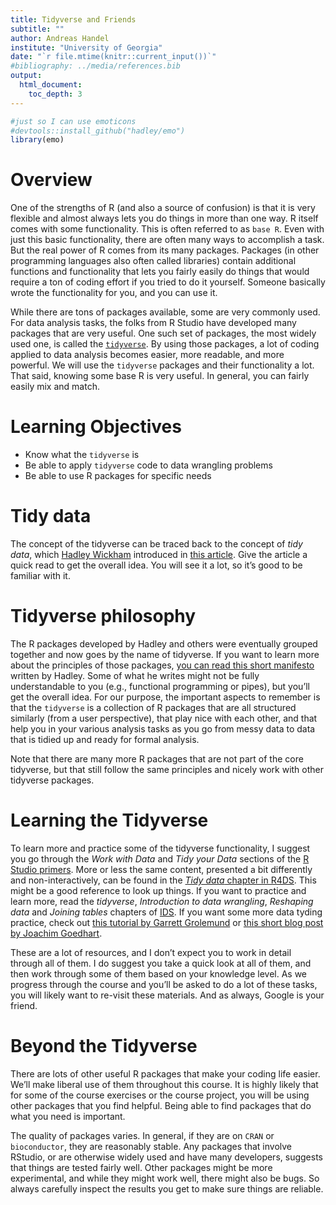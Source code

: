 ```yaml
---
title: Tidyverse and Friends 
subtitle: ""
author: Andreas Handel
institute: "University of Georgia"
date: "`r file.mtime(knitr::current_input())`"
#bibliography: ../media/references.bib
output: 
  html_document:
    toc_depth: 3
---
```


```r
#just so I can use emoticons
#devtools::install_github("hadley/emo")
library(emo)
```



# Overview

One of the strengths of R (and also a source of confusion) is that it is very flexible and almost always lets you do things in more than one way. 
R itself comes with some functionality. This is often referred to as `base R`. Even with just this basic functionality, there are often many ways to accomplish a task. But the real power of R comes from its many packages. Packages (in other programming languages also often called libraries) contain additional functions and functionality that lets you fairly easily do things that would require a ton of coding effort if you tried to do it yourself. Someone basically wrote the functionality for you, and you can use it.

While there are tons of packages available, some are very commonly used. For data analysis tasks, the folks from R Studio have developed many packages that are very useful. One such set of packages, the most widely used one, is called the [`tidyverse`](https://www.tidyverse.org/). By using those packages, a lot of coding applied to data analysis becomes easier, more readable, and more powerful. We will use the `tidyverse` packages and their functionality a lot. That said, knowing some base R is very useful. In general, you can fairly easily mix and match. 

# Learning Objectives
* Know what the `tidyverse` is
* Be able to apply `tidyverse` code to data wrangling problems
* Be able to use R packages for specific needs



# Tidy data

The concept of the tidyverse can be traced back to the concept of _tidy data_, which [Hadley Wickham](http://hadley.nz/) introduced in [this article](https://www.jstatsoft.org/article/view/v059i10/). Give the article a quick read to get the overall idea. You will see it a lot, so it's good to be familiar with it. 


# Tidyverse philosophy 

The R packages developed by Hadley and others were eventually grouped together and now goes by the name of tidyverse. If you want to learn more about the principles of those packages, [you can read this short manifesto](https://tidyverse.tidyverse.org/articles/manifesto.html) written by Hadley. Some of what he writes might not be fully understandable to you (e.g., functional programming or pipes), but you'll get the overall idea. For our purpose, the important aspects to remember is that the `tidyverse` is a collection of R packages that are all structured similarly (from a user perspective), that play nice with each other, and that help you in your various analysis tasks as you go from messy data to data that is tidied up and ready for formal analysis.

Note that there are many more R packages that are not part of the core tidyverse, but that still follow the same principles and nicely work with other tidyverse packages.


# Learning the Tidyverse 

To learn more and practice some of the tidyverse functionality, I suggest you go through the _Work with Data_ and _Tidy your Data_ sections of the [R Studio primers](https://rstudio.cloud/learn/primers/). More or less the same content, presented a bit differently and non-interactively, can be found in the [_Tidy data_ chapter in R4DS](https://r4ds.had.co.nz/tidy-data.html). This might be a good reference to look up things. If you want to practice and learn more, read the  _tidyverse_, _Introduction to data wrangling_, _Reshaping data_ and _Joining tables_ chapters of [IDS](https://rafalab.github.io/dsbook/). If you want some more data tyding practice, check out [this tutorial by Garrett Grolemund](http://garrettgman.github.io/tidying/) or [this short blog post by Joachim Goedhart](https://thenode.biologists.com/converting-excellent-spreadsheets-tidy-data/education/). 

These are a lot of resources, and I don't expect you to work in detail through all of them. I do suggest you take a quick look at all of them, and then work through some of them based on your knowledge level. As we progress through the course and you'll be asked to do a lot of these tasks, you will likely want to re-visit these materials. And as always, Google is your friend.


# Beyond the Tidyverse

There are lots of other useful R packages that make your coding life easier. We'll make liberal use of them throughout this course. It is highly likely that for some of the course exercises or the course project, you will be using other packages that you find helpful. Being able to find packages that do what you need is important. 

The quality of packages varies. In general, if they are on `CRAN` or `bioconductor`, they are reasonably stable. Any packages that involve RStudio, or are otherwise widely used and have many developers, suggests that things are tested fairly well. Other packages might be more experimental, and while they might work well, there might also be bugs. So always carefully inspect the results you get to make sure things are reliable. 




